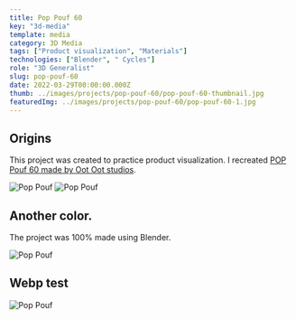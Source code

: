 ---
title: Pop Pouf 60
key: "3d-media"
template: media
category: 3D Media
tags: ["Product visualization", "Materials"]
technologies: ["Blender", " Cycles"]
role: "3D Generalist"
slug: pop-pouf-60
date: 2022-03-29T00:00:00.000Z
thumb: ../images/projects/pop-pouf-60/pop-pouf-60-thumbnail.jpg
featuredImg: ../images/projects/pop-pouf-60/pop-pouf-60-1.jpg
---

## Origins

This project was created to practice product visualization. I recreated [POP Pouf 60 made by Oot Oot studios](https://oot-oot.com/product/pouf-pop-60-2/?v=a7bdee32cb21).

![Pop Pouf](../images/projects/pop-pouf-60/pop-pouf-60-4.jpg)
![Pop Pouf](../images/projects/pop-pouf-60/pop-pouf-60-2.jpg)

## Another color.

The project was 100% made using Blender.

![Pop Pouf](../images/projects/pop-pouf-60/pop-pouf-60-3.jpg)

## Webp test

![Pop Pouf](../images/projects/pop-pouf-60/webp/pop-pouf-60-3.webp)
